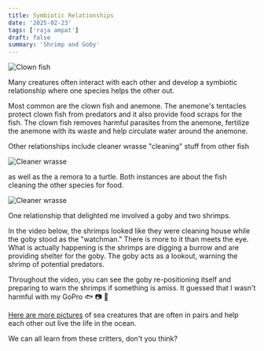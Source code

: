 ```yaml
---
title: Symbiotic Relationships
date: '2025-02-23'
tags: ['raja ampat']
draft: false
summary: 'Shrimp and Goby'
---
```


<Image
  src="/static/images/raja-symbiotic-relationships/clown-fish.jpg"
  width={800}
  height={840}
  alt="Clown fish"
/>

Many creatures often interact with each other and develop a symbiotic relationship where one species helps the other out.

Most common are the clown fish and anemone. The anemone's tentacles protect clown fish from predators and it also provide food scraps for the fish. The clown fish removes harmful parasites from the anemone, fertilize the anemone with its waste and help circulate water around the anemone.

Other relationships include cleaner wrasse "cleaning" stuff from other fish

<Image
  src="/static/images/raja-symbiotic-relationships/gobey-cleaning-fish.jpg"
  width={800}
  height={840}
  alt="Cleaner wrasse"
/>

as well as the a remora to a turtle. Both instances are about the fish cleaning the other species for food.

<Image
  src="/static/images/raja-symbiotic-relationships/turtle.jpg"
  width={800}
  height={840}
  alt="Cleaner wrasse"
/>

One relationship that delighted me involved a goby and two shrimps.

In the video below, the shrimps looked like they were cleaning house while the goby stood as the "watchman." There is more to it than meets the eye. What is actually happening is the shrimps are digging a burrow and are providing shelter for the goby. The goby acts as a lookout, warning the shrimp of potential predators.

Throughout the video, you can see the goby re-positioning itself and preparing to warn the shrimps if something is amiss. It guessed that I wasn't harmful with my GoPro 🐟 📷 🦐

<YouTube embedId="ZowywE-Frd8?si=m74PrFVudpWnA375" />

[Here are more pictures](https://generosalitton.smugmug.com/Symbiotic-Relationships/n-KvXJLt) of sea creatures that are often in pairs and help each other out live the life in the ocean.

We can all learn from these critters, don't you think?
